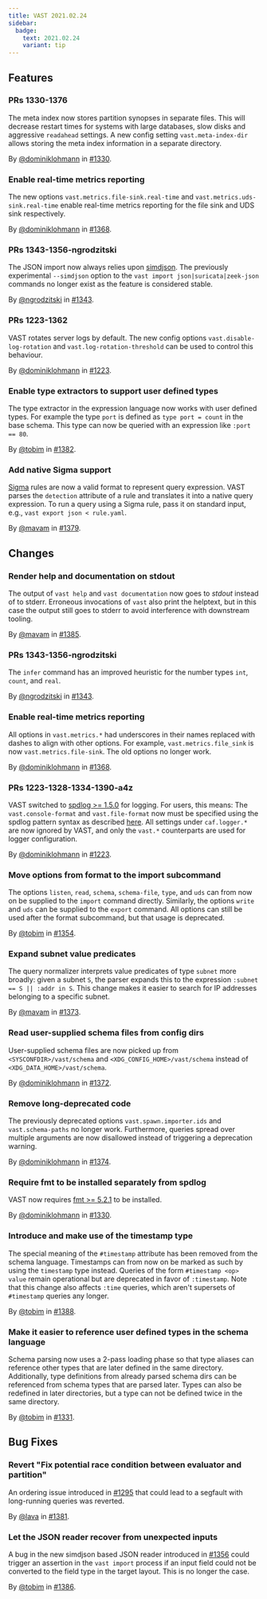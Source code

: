 ```yaml
---
title: VAST 2021.02.24
sidebar:
  badge:
    text: 2021.02.24
    variant: tip
---
```


## Features

### PRs 1330-1376

The meta index now stores partition synopses in separate files. This will
decrease restart times for systems with large databases, slow disks and
aggressive `readahead` settings. A new config setting `vast.meta-index-dir`
allows storing the meta index information in a separate directory.

By [@dominiklohmann](https://github.com/dominiklohmann) in [#1330](https://github.com/tenzir/tenzir/pull/1330).

### Enable real-time metrics reporting

The new options `vast.metrics.file-sink.real-time` and
`vast.metrics.uds-sink.real-time` enable real-time metrics reporting for the
file sink and UDS sink respectively.

By [@dominiklohmann](https://github.com/dominiklohmann) in [#1368](https://github.com/tenzir/tenzir/pull/1368).

### PRs 1343-1356-ngrodzitski

The JSON import now always relies upon [simdjson](https://simdjson.org). The
previously experimental `--simdjson` option to the `vast import
json|suricata|zeek-json` commands no longer exist as the feature is considered
stable.

By [@ngrodzitski](https://github.com/ngrodzitski) in [#1343](https://github.com/tenzir/tenzir/pull/1343).

### PRs 1223-1362

VAST rotates server logs by default. The new config options
`vast.disable-log-rotation` and `vast.log-rotation-threshold` can be used to
control this behaviour.

By [@dominiklohmann](https://github.com/dominiklohmann) in [#1223](https://github.com/tenzir/tenzir/pull/1223).

### Enable type extractors to support user defined types

The type extractor in the expression language now works with user defined types.
For example the type `port` is defined as `type port = count` in the base
schema. This type can now be queried with an expression like `:port == 80`.

By [@tobim](https://github.com/tobim) in [#1382](https://github.com/tenzir/tenzir/pull/1382).

### Add native Sigma support

[Sigma](https://github.com/Neo23x0/sigma) rules are now a valid format to
represent query expression. VAST parses the `detection` attribute of a rule and
translates it into a native query expression. To run a query using a Sigma rule,
pass it on standard input, e.g., `vast export json < rule.yaml`.

By [@mavam](https://github.com/mavam) in [#1379](https://github.com/tenzir/tenzir/pull/1379).

## Changes

### Render help and documentation on stdout

The output of `vast help` and `vast documentation` now goes to *stdout* instead
of to stderr. Erroneous invocations of `vast` also print the helptext, but in
this case the output still goes to stderr to avoid interference with downstream
tooling.

By [@mavam](https://github.com/mavam) in [#1385](https://github.com/tenzir/tenzir/pull/1385).

### PRs 1343-1356-ngrodzitski

The `infer` command has an improved heuristic for the number types `int`,
`count`, and `real`.

By [@ngrodzitski](https://github.com/ngrodzitski) in [#1343](https://github.com/tenzir/tenzir/pull/1343).

### Enable real-time metrics reporting

All options in `vast.metrics.*` had underscores in their names replaced with
dashes to align with other options. For example, `vast.metrics.file_sink` is now
`vast.metrics.file-sink`. The old options no longer work.

By [@dominiklohmann](https://github.com/dominiklohmann) in [#1368](https://github.com/tenzir/tenzir/pull/1368).

### PRs 1223-1328-1334-1390-a4z

VAST switched to [spdlog >= 1.5.0](https://github.com/gabime/spdlog) for
logging. For users, this means: The `vast.console-format` and `vast.file-format`
now must be specified using the spdlog pattern syntax as described
[here](https://github.com/gabime/spdlog/wiki/3.-Custom-formatting#pattern-flags).
All settings under `caf.logger.*` are now ignored by VAST, and only the `vast.*`
counterparts are used for logger configuration.

By [@dominiklohmann](https://github.com/dominiklohmann) in [#1223](https://github.com/tenzir/tenzir/pull/1223).

### Move options from format to the import subcommand

The options `listen`, `read`, `schema`, `schema-file`, `type`, and `uds` can
from now on be supplied to the `import` command directly. Similarly, the options
`write` and `uds` can be supplied to the `export` command. All options can still
be used after the format subcommand, but that usage is deprecated.

By [@tobim](https://github.com/tobim) in [#1354](https://github.com/tenzir/tenzir/pull/1354).

### Expand subnet value predicates

The query normalizer interprets value predicates of type `subnet` more broadly:
given a subnet `S`, the parser expands this to the expression `:subnet == S ||
:addr in S`. This change makes it easier to search for IP addresses belonging to
a specific subnet.

By [@mavam](https://github.com/mavam) in [#1373](https://github.com/tenzir/tenzir/pull/1373).

### Read user-supplied schema files from config dirs

User-supplied schema files are now picked up from `<SYSCONFDIR>/vast/schema` and
`<XDG_CONFIG_HOME>/vast/schema` instead of `<XDG_DATA_HOME>/vast/schema`.

By [@dominiklohmann](https://github.com/dominiklohmann) in [#1372](https://github.com/tenzir/tenzir/pull/1372).

### Remove long-deprecated code

The previously deprecated options `vast.spawn.importer.ids` and
`vast.schema-paths` no longer work. Furthermore, queries spread over multiple
arguments are now disallowed instead of triggering a deprecation warning.

By [@dominiklohmann](https://github.com/dominiklohmann) in [#1374](https://github.com/tenzir/tenzir/pull/1374).

### Require fmt to be installed separately from spdlog

VAST now requires [fmt >= 5.2.1](https://fmt.dev) to be installed.

By [@dominiklohmann](https://github.com/dominiklohmann) in [#1330](https://github.com/tenzir/tenzir/pull/1330).

### Introduce and make use of the timestamp type

The special meaning of the `#timestamp` attribute has been removed from the
schema language. Timestamps can from now on be marked as such by using the
`timestamp` type instead. Queries of the form `#timestamp <op> value` remain
operational but are deprecated in favor of `:timestamp`. Note that this change
also affects `:time` queries, which aren't supersets of `#timestamp` queries any
longer.

By [@tobim](https://github.com/tobim) in [#1388](https://github.com/tenzir/tenzir/pull/1388).

### Make it easier to reference user defined types in the schema language

Schema parsing now uses a 2-pass loading phase so that type aliases can
reference other types that are later defined in the same directory.
Additionally, type definitions from already parsed schema dirs can be referenced
from schema types that are parsed later. Types can also be redefined in later
directories, but a type can not be defined twice in the same directory.

By [@tobim](https://github.com/tobim) in [#1331](https://github.com/tenzir/tenzir/pull/1331).

## Bug Fixes

### Revert "Fix potential race condition between evaluator and partition"

An ordering issue introduced in
[#1295](https://github.com/tenzir/vast/pull/1295) that could lead to a segfault
with long-running queries was reverted.

By [@lava](https://github.com/lava) in [#1381](https://github.com/tenzir/tenzir/pull/1381).

### Let the JSON reader recover from unexpected inputs

A bug in the new simdjson based JSON reader introduced in
[#1356](https://github.com/tenzir/vast/pull/1356) could trigger an assertion in
the `vast import` process if an input field could not be converted to the field
type in the target layout. This is no longer the case.

By [@tobim](https://github.com/tobim) in [#1386](https://github.com/tenzir/tenzir/pull/1386).
